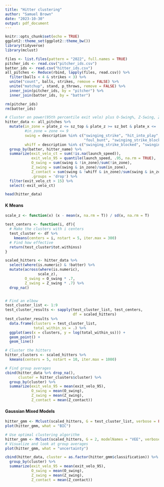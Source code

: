```yaml
---
title: "Hitter clustering"
author: "Samuel Brown"
date: "2023-10-30"
output: pdf_document
---
```


```r
knitr::opts_chunk$set(echo = TRUE)
ggplot2::theme_set(ggplot2::theme_bw()) 
library(tidyverse)
library(mclust)
```

```r
files <- list.files(pattern = "2022", full.names = TRUE)
pitcher_ids <- read.csv("pitcher_ids.csv")
batter_ids <- read.csv("hitter_ids.csv")
all_pitches <- Reduce(rbind, lapply(files, read.csv)) %>%
  filter(balls < 4 & strikes < 3) %>%
  unite("count", balls, strikes, remove = FALSE) %>%
  unite("matchup", stand, p_throws, remove = FALSE) %>% 
  inner_join(pitcher_ids, by = "pitcher") %>% 
  inner_join(batter_ids, by = "batter")

rm(pitcher_ids)
rm(batter_ids)
```

```r
# Cluster on power(95th percentile exit velo) plus O-Swing%, Z-Swing, Z-contact
hitter_data <- all_pitches %>% 
  mutate(in_zone = plate_z <= sz_top & plate_z >= sz_bot & plate_x <= .708 & plate_x >= -.708,
         #in_zone = zone <= 9
         swing = description %in% c("swinging_strike", "hit_into_play", "foul", "foul_tip", 
                                    "foul_bunt", "swinging_strike_blocked", "missed_bunt"),
         whiff = description %in% c("swinging_strike_blocked", "swinging_strike", "foul_tip")) %>% 
  group_by(batter, hitter_name) %>% 
  summarize(exit_velo_ct = sum(!is.na(launch_speed)),
            exit_velo_95 = quantile(launch_speed, .95, na.rm = TRUE),
            O_swing = sum(swing & !in_zone)/sum(!in_zone),
            Z_swing = sum(swing & in_zone)/sum(in_zone),
            Z_contact = sum(swing & !whiff & in_zone)/sum(swing & in_zone),
            .groups = 'drop') %>% 
  filter(exit_velo_ct > 15) %>% 
  select(-exit_velo_ct)

head(hitter_data)
```

#### K Means
```r
scale_z <- function(x) (x - mean(x, na.rm = T)) / sd(x, na.rm = T)

test_centers <- function(i, df){
  # Make the clusters with i centers
  test_cluster <- df %>% 
    kmeans(centers = i, nstart = 5, iter.max = 300)
  # Find how effective
  return(test_cluster$tot.withinss)
}

scaled_hitters <- hitter_data %>% 
  select(where(is.numeric) & !batter) %>% 
  mutate(across(where(is.numeric), 
               scale_z),
         O_swing = O_swing * .7,
         Z_swing = Z_swing * .7) %>% 
  drop_na()


# Find an elbow
test_cluster_list <- 1:9
test_cluster_results <- sapply(test_cluster_list, test_centers, 
                               df = scaled_hitters)
test_cluster_results %>% 
  data.frame(clusters = test_cluster_list,
             total_within_ss = .) %>% 
  ggplot(aes(x = clusters, y = log(total_within_ss))) +
  geom_point() +
  geom_line() 
```

```r
# Cluster the hitters
hitter_clusters <- scaled_hitters %>% 
  kmeans(centers = 5, nstart = 10, iter.max = 1000)

# Find group averages
cbind(hitter_data %>% drop_na(),
      cluster = hitter_clusters$cluster) %>% 
  group_by(cluster) %>% 
  summarize(exit_velo_95 = mean(exit_velo_95),
            O_swing = mean(O_swing),
            Z_swing = mean(Z_swing),
            Z_contact = mean(Z_contact))
```

#### Gaussian Mixed Models
```r
hitter_gmm <- Mclust(scaled_hitters, G = test_cluster_list, verbose = FALSE)
plot(hitter_gmm, what = "BIC")
```

```r
# Use optimal clustering algorithm
hitter_gmm <- Mclust(scaled_hitters, G = 2, modelNames = "VEE", verbose = FALSE)
# Visualize and look at group averages
plot(hitter_gmm, what = "uncertainty")

cbind(hitter_data, cluster = as.factor(hitter_gmm$classification)) %>% 
  group_by(cluster) %>% 
  summarize(exit_velo_95 = mean(exit_velo_95),
            O_swing = mean(O_swing),
            Z_swing = mean(Z_swing),
            Z_contact = mean(Z_contact))
```



